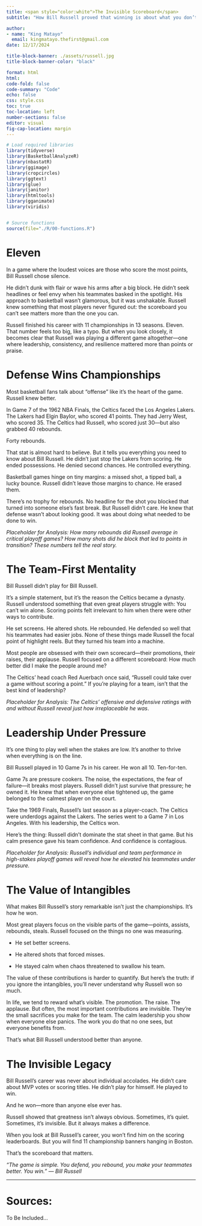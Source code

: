 ```yaml
---
title: <span style="color:white">The Invisible Scoreboard</span>
subtitle: "How Bill Russell proved that winning is about what you don’t see"

author: 
- name: "King Matayo"
  email: kingmatayo.thefirst@gmail.com
date: 12/17/2024

title-block-banner: ./assets/russell.jpg
title-block-banner-color: "black"

format: html
html:
code-fold: false
code-summary: "Code"
echo: false
css: style.css
toc: true
toc-location: left
number-sections: false
editor: visual
fig-cap-location: margin
---
```


```r

# Load required libraries
library(tidyverse)
library(BasketballAnalyzeR)
library(nbastatR)
library(ggimage)
library(cropcircles)
library(ggtext)
library(glue)
library(janitor)
library(htmltools)
library(gganimate)
library(viridis)


# Source functions
source(file="./R/00-functions.R")


```

# Eleven

In a game where the loudest voices are those who score the most points, Bill Russell chose silence.

He didn’t dunk with flair or wave his arms after a big block. He didn’t seek headlines or feel envy when his teammates basked in the spotlight. His approach to basketball wasn’t glamorous, but it was unshakable. Russell knew something that most players never figured out: the scoreboard you can’t see matters more than the one you can.

Russell finished his career with 11 championships in 13 seasons. Eleven. That number feels too big, like a typo. But when you look closely, it becomes clear that Russell was playing a different game altogether—one where leadership, consistency, and resilience mattered more than points or praise.

# Defense Wins Championships

Most basketball fans talk about “offense” like it’s the heart of the game. Russell knew better.

In Game 7 of the 1962 NBA Finals, the Celtics faced the Los Angeles Lakers. The Lakers had Elgin Baylor, who scored 41 points. They had Jerry West, who scored 35. The Celtics had Russell, who scored just 30—but also grabbed 40 rebounds.

Forty rebounds.

That stat is almost hard to believe. But it tells you everything you need to know about Bill Russell. He didn’t just stop the Lakers from scoring. He ended possessions. He denied second chances. He controlled everything.

Basketball games hinge on tiny margins: a missed shot, a tipped ball, a lucky bounce. Russell didn’t leave those margins to chance. He erased them.

There’s no trophy for rebounds. No headline for the shot you blocked that turned into someone else’s fast break. But Russell didn’t care. He knew that defense wasn’t about looking good. It was about doing what needed to be done to win.

*Placeholder for Analysis: How many rebounds did Russell average in critical playoff games? How many shots did he block that led to points in transition? These numbers tell the real story.*

# The Team-First Mentality

Bill Russell didn’t play for Bill Russell.

It’s a simple statement, but it’s the reason the Celtics became a dynasty. Russell understood something that even great players struggle with: You can’t win alone. Scoring points felt irrelevant to him when there were other ways to contribute.

He set screens. He altered shots. He rebounded. He defended so well that his teammates had easier jobs. None of these things made Russell the focal point of highlight reels. But they turned his team into a machine.

Most people are obsessed with their own scorecard—their promotions, their raises, their applause. Russell focused on a different scoreboard: How much better did I make the people around me?

The Celtics’ head coach Red Auerbach once said, “Russell could take over a game without scoring a point.” If you’re playing for a team, isn’t that the best kind of leadership?

*Placeholder for Analysis: The Celtics’ offensive and defensive ratings with and without Russell reveal just how irreplaceable he was*.

# Leadership Under Pressure

It’s one thing to play well when the stakes are low. It’s another to thrive when everything is on the line.

Bill Russell played in 10 Game 7s in his career. He won all 10. Ten-for-ten.

Game 7s are pressure cookers. The noise, the expectations, the fear of failure—it breaks most players. Russell didn’t just survive that pressure; he owned it. He knew that when everyone else tightened up, the game belonged to the calmest player on the court.

Take the 1969 Finals, Russell’s last season as a player-coach. The Celtics were underdogs against the Lakers. The series went to a Game 7 in Los Angeles. With his leadership, the Celtics won.

Here’s the thing: Russell didn’t dominate the stat sheet in that game. But his calm presence gave his team confidence. And confidence is contagious.

*Placeholder for Analysis: Russell’s individual and team performance in high-stakes playoff games will reveal how he elevated his teammates under pressure.*

# The Value of Intangibles

What makes Bill Russell’s story remarkable isn’t just the championships. It’s how he won.

Most great players focus on the visible parts of the game—points, assists, rebounds, steals. Russell focused on the things no one was measuring.

-   He set better screens.

-   He altered shots that forced misses.

-   He stayed calm when chaos threatened to swallow his team.

The value of these contributions is harder to quantify. But here’s the truth: if you ignore the intangibles, you’ll never understand why Russell won so much.

In life, we tend to reward what’s visible. The promotion. The raise. The applause. But often, the most important contributions are invisible. They’re the small sacrifices you make for the team. The calm leadership you show when everyone else panics. The work you do that no one sees, but everyone benefits from.

That’s what Bill Russell understood better than anyone.

# The Invisible Legacy

Bill Russell’s career was never about individual accolades. He didn’t care about MVP votes or scoring titles. He didn’t play for himself. He played to win.

And he won—more than anyone else ever has.

Russell showed that greatness isn’t always obvious. Sometimes, it’s quiet. Sometimes, it’s invisible. But it always makes a difference.

When you look at Bill Russell’s career, you won’t find him on the scoring leaderboards. But you will find 11 championship banners hanging in Boston.

That’s the scoreboard that matters.

*“The game is simple. You defend, you rebound, you make your teammates better. You win.” — Bill Russell*

------------------------------------------------------------------------

# Sources:

To Be Included...
